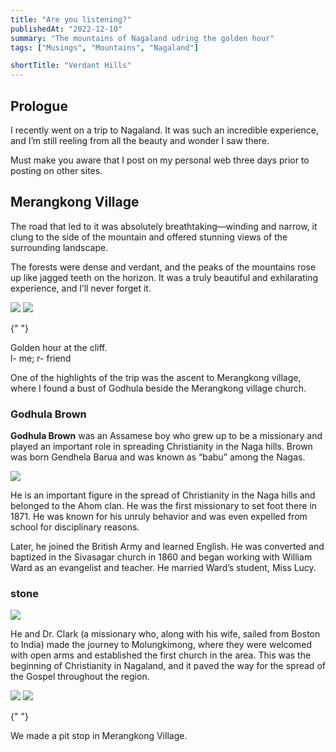 ```yaml
---
title: "Are you listening?"
publishedAt: "2022-12-10"
summary: "The mountains of Nagaland udring the golden hour"
tags: ["Musings", "Mountains", "Nagaland"]

shortTitle: "Verdant Hills"
---
```



## Prologue

I recently went on a trip to Nagaland. It was such an incredible experience,
and I’m still reeling from all the beauty and wonder I saw there.


<Alert>
  Must make you aware that I post on my personal web three days prior to posting
  on other sites.
</Alert>

## Merangkong Village

The road that led to it was absolutely breathtaking—winding and narrow, it clung
to the side of the mountain and offered stunning views of the surrounding
landscape.

The forests were dense and verdant, and the peaks of the mountains rose up like
jagged teeth on the horizon. It was a truly beautiful and exhilarating
experience, and I’ll never forget it.

<div className="grid grid-cols-2 grid-rows-2 gap-1 overflow-clip rounded-lg">
  <Image width={600} height={400} src="/pics/arrival.jpg" />
  <Image width={600} height={400} src="/pics/arrival.jpg" />
</div>

{" "}

<figcaption>
  Golden hour at the cliff.
  <br /> l- me; r- friend
</figcaption>

One of the highlights of the trip was the ascent to Merangkong village, where I
found a bust of Godhula beside the Merangkong village church.

### Godhula Brown

**Godhula Brown** was an Assamese boy who grew up to be a missionary and played
an important role in spreading Christianity in the Naga hills. Brown was born
Gendhela Barua and was known as “babu” among the Nagas.

<Image width={600} height={400} src="/pics/arrival.jpg" />

He is an important figure in the spread of Christianity in the Naga hills and
belonged to the Ahom clan. He was the first missionary to set foot there
in 1871. He was known for his unruly behavior and was even expelled from school
for disciplinary reasons.

Later, he joined the British Army and learned English. He was converted and
baptized in the Sivasagar church in 1860 and began working with William Ward as
an evangelist and teacher. He married Ward’s student, Miss Lucy.

### stone

<Image width={600} height={400} src="/pics/arrival.jpg" />

He and Dr. Clark (a missionary who, along with his wife, sailed from Boston to
India) made the journey to Molungkimong, where they were welcomed with open arms
and established the first church in the area. This was the beginning of
Christianity in Nagaland, and it paved the way for the spread of the Gospel
throughout the region.

<div className="grid grid-cols-2 grid-rows-2 gap-1 overflow-clip rounded-lg">
  <Image width={600} height={400} src="/pics/arrival.jpg" />
  <Image width={600} height={400} src="/pics/arrival.jpg" />
</div>

{" "}

<figcaption>We made a pit stop in Merangkong Village.</figcaption>

